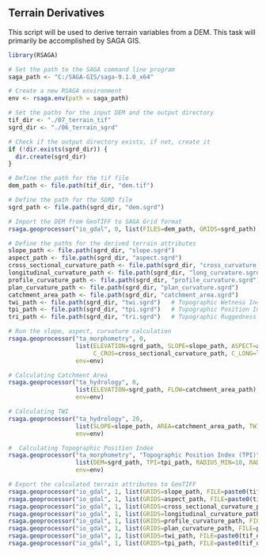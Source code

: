## Terrain Derivatives

This script will be used to derive terrain variables from a DEM. This task will primarily be accomplished by SAGA GIS.

```r
library(RSAGA)

# Set the path to the SAGA command line program
saga_path <- "C:/SAGA-GIS/saga-9.1.0_x64"

# Create a new RSAGA environment
env <- rsaga.env(path = saga_path)

# Set the paths for the input DEM and the output directory
tif_dir <- "./07_terrain_tif"
sgrd_dir <- "./06_terrain_sgrd"

# Check if the output directory exists, if not, create it
if (!dir.exists(sgrd_dir)) {
  dir.create(sgrd_dir)
}

# Define the path for the tif file
dem_path <- file.path(tif_dir, "dem.tif")

# Define the path for the SGRD file
sgrd_path <- file.path(sgrd_dir, "dem.sgrd")

# Import the DEM from GeoTIFF to SAGA Grid format
rsaga.geoprocessor("io_gdal", 0, list(FILES=dem_path, GRIDS=sgrd_path), env=env)
```

```r
# Define the paths for the derived terrain attributes
slope_path <- file.path(sgrd_dir, "slope.sgrd")
aspect_path <- file.path(sgrd_dir, "aspect.sgrd")
cross_sectional_curvature_path <- file.path(sgrd_dir, "cross_curvature.sgrd")
longitudinal_curvature_path <- file.path(sgrd_dir, "long_curvature.sgrd")
profile_curvature_path <- file.path(sgrd_dir, "profile_curvature.sgrd")
plan_curvature_path <- file.path(sgrd_dir, "plan_curvature.sgrd")
catchment_area_path <- file.path(sgrd_dir, "catchment_area.sgrd")
twi_path <- file.path(sgrd_dir, "twi.sgrd")   # Topographic Wetness Index
tpi_path <- file.path(sgrd_dir, "tpi.sgrd")   # Topographic Position Index
tri_path <- file.path(sgrd_dir, "tri.sgrd")   # Topographic Ruggedness Index
```

```r
# Run the slope, aspect, curvature calculation
rsaga.geoprocessor("ta_morphometry", 0, 
                   list(ELEVATION=sgrd_path, SLOPE=slope_path, ASPECT=aspect_path, 
                        C_CROS=cross_sectional_curvature_path, C_LONG=longitudinal_curvature_path, C_PROF=profile_curvature_path, C_PLAN=plan_curvature_path),
                   env=env)
```

```r
# Calculating Catchment Area
rsaga.geoprocessor("ta_hydrology", 0, 
                   list(ELEVATION=sgrd_path, FLOW=catchment_area_path),
                   env=env)

# Calculating TWI
rsaga.geoprocessor("ta_hydrology", 20, 
                   list(SLOPE=slope_path, AREA=catchment_area_path, TWI=twi_path),
                   env=env)
```

```r
#  Calculating Topographic Position Index
rsaga.geoprocessor("ta_morphometry", "Topographic Position Index (TPI)",
                   list(DEM=sgrd_path, TPI=tpi_path, RADIUS_MIN=10, RADIUS_MAX=10),
                   env=env)
```

```r
# Export the calculated terrain attributes to GeoTIFF
rsaga.geoprocessor("io_gdal", 1, list(GRIDS=slope_path, FILE=paste0(tif_dir, "/slope.tif"), FORMAT="GTiff"), env=env)
rsaga.geoprocessor("io_gdal", 1, list(GRIDS=aspect_path, FILE=paste0(tif_dir, "/aspect.tif"), FORMAT="GTiff"), env=env)
rsaga.geoprocessor("io_gdal", 1, list(GRIDS=cross_sectional_curvature_path, FILE=paste0(tif_dir, "/cross_curvature.tif"), FORMAT="GTiff"), env=env)
rsaga.geoprocessor("io_gdal", 1, list(GRIDS=longitudinal_curvature_path, FILE=paste0(tif_dir, "/long_curvature.tif"), FORMAT="GTiff"), env=env)
rsaga.geoprocessor("io_gdal", 1, list(GRIDS=profile_curvature_path, FILE=paste0(tif_dir, "/profile_curvature.tif"), FORMAT="GTiff"), env=env)
rsaga.geoprocessor("io_gdal", 1, list(GRIDS=plan_curvature_path, FILE=paste0(tif_dir, "/plan_curvature.tif"), FORMAT="GTiff"), env=env)
rsaga.geoprocessor("io_gdal", 1, list(GRIDS=twi_path, FILE=paste0(tif_dir, "/twi.tif"), FORMAT="GTiff"), env=env)
rsaga.geoprocessor("io_gdal", 1, list(GRIDS=tpi_path, FILE=paste0(tif_dir, "/tpi.tif"), FORMAT="GTiff"), env=env)
```
